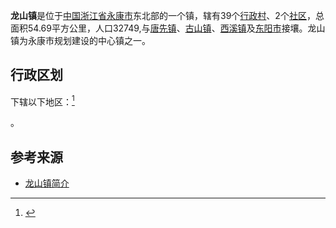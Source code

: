 {{中国乡级行政区|33/07/84/110/000
| 行政区全称 = 龙山镇
| 景观照片文件名 = 
| 景观照片描述 = 
| 汉语拼音 =
| 通用拼音 =
| 注音符號 =
| 其它标音类型1 =
| 其它标音1 =
| 其它标音类型2 =
| 其它标音2 =
| 其它语言类型1 =
| 其它语言地名1 =
| 其它语言类型2 =
| 其它语言地名2 =
| 上级行政区 = [[浙江省|浙江省]][[金华市|金华市]][[永康市|永康市]]
| 行政区类别 = [[镇|镇]]
| 地理坐标 =
| 总面积 = 54.69平方公里
| 户籍人口 =
| 户籍人口年份 =
| 常住人口 = 32749
| 常住人口年份 =
| 人口密度 =
| 行政区划 = 39个[[行政村|行政村]]、2个[[社区|社区]]
| 官方网站 = 
| 政府驻地 = 桥下一村状元路30号
| 邮政编码 = 
| 电话区号 = 579
| 毗邻行政区 = [[唐先镇|唐先镇]]、[[古山镇|古山镇]]、[[西溪镇|西溪镇]]及[[东阳市|东阳市]]
| 位置图文件名 =
| 位置图描述 =
}}

'''龙山镇'''是位于[[中国|中国]][[浙江省|浙江省]][[永康市|永康市]]东北部的一个镇，辖有39个[[行政村|行政村]]、2个[[社区|社区]]，总面积54.69平方公里，人口32749,与[[唐先镇|唐先镇]]、[[古山镇|古山镇]]、[[西溪镇|西溪镇]]及[[东阳市|东阳市]]接壤。龙山镇为永康市规划建设的中心镇之一。

== 行政区划 ==

下辖以下地区：<ref>{{PRC admin/ref sgc|33/07/84/110/000}}</ref>

{{PRC admin/children|33/07/84/110/000}}。

== 参考来源 ==
*[http://www.yongkang.gov.cn/demo/Previewerlet?type=info&id=2008051500275 龙山镇简介]
{{reflist}}

{{PRC admin/navcat|33/07/84/110/000}}